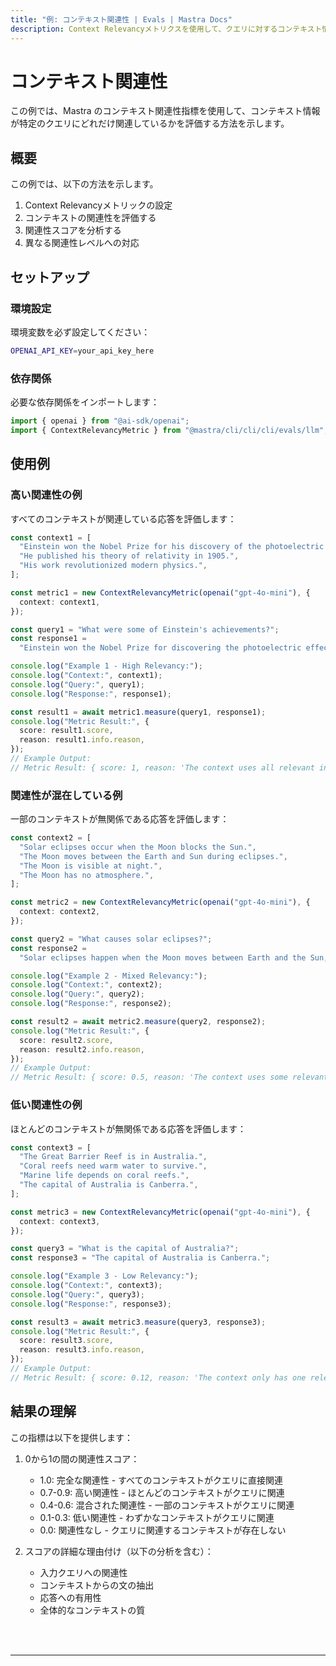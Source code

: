 ```yaml
---
title: "例: コンテキスト関連性 | Evals | Mastra Docs"
description: Context Relevancyメトリクスを使用して、クエリに対するコンテキスト情報の関連性を評価する例。
---
```



# コンテキスト関連性

この例では、Mastra のコンテキスト関連性指標を使用して、コンテキスト情報が特定のクエリにどれだけ関連しているかを評価する方法を示します。

## 概要

この例では、以下の方法を示します。

1. Context Relevancyメトリックの設定
2. コンテキストの関連性を評価する
3. 関連性スコアを分析する
4. 異なる関連性レベルへの対応

## セットアップ

### 環境設定

環境変数を必ず設定してください：

```bash filename=".env"
OPENAI_API_KEY=your_api_key_here
```

### 依存関係

必要な依存関係をインポートします：

```typescript copy showLineNumbers filename="src/index.ts"
import { openai } from "@ai-sdk/openai";
import { ContextRelevancyMetric } from "@mastra/cli/cli/cli/evals/llm";
```

## 使用例

### 高い関連性の例

すべてのコンテキストが関連している応答を評価します：

```typescript copy showLineNumbers{5} filename="src/index.ts"
const context1 = [
  "Einstein won the Nobel Prize for his discovery of the photoelectric effect.",
  "He published his theory of relativity in 1905.",
  "His work revolutionized modern physics.",
];

const metric1 = new ContextRelevancyMetric(openai("gpt-4o-mini"), {
  context: context1,
});

const query1 = "What were some of Einstein's achievements?";
const response1 =
  "Einstein won the Nobel Prize for discovering the photoelectric effect and published his groundbreaking theory of relativity.";

console.log("Example 1 - High Relevancy:");
console.log("Context:", context1);
console.log("Query:", query1);
console.log("Response:", response1);

const result1 = await metric1.measure(query1, response1);
console.log("Metric Result:", {
  score: result1.score,
  reason: result1.info.reason,
});
// Example Output:
// Metric Result: { score: 1, reason: 'The context uses all relevant information and does not include any irrelevant information.' }
```

### 関連性が混在している例

一部のコンテキストが無関係である応答を評価します：

```typescript copy showLineNumbers{31} filename="src/index.ts"
const context2 = [
  "Solar eclipses occur when the Moon blocks the Sun.",
  "The Moon moves between the Earth and Sun during eclipses.",
  "The Moon is visible at night.",
  "The Moon has no atmosphere.",
];

const metric2 = new ContextRelevancyMetric(openai("gpt-4o-mini"), {
  context: context2,
});

const query2 = "What causes solar eclipses?";
const response2 =
  "Solar eclipses happen when the Moon moves between Earth and the Sun, blocking sunlight.";

console.log("Example 2 - Mixed Relevancy:");
console.log("Context:", context2);
console.log("Query:", query2);
console.log("Response:", response2);

const result2 = await metric2.measure(query2, response2);
console.log("Metric Result:", {
  score: result2.score,
  reason: result2.info.reason,
});
// Example Output:
// Metric Result: { score: 0.5, reason: 'The context uses some relevant information and includes some irrelevant information.' }
```

### 低い関連性の例

ほとんどのコンテキストが無関係である応答を評価します：

```typescript copy showLineNumbers{57} filename="src/index.ts"
const context3 = [
  "The Great Barrier Reef is in Australia.",
  "Coral reefs need warm water to survive.",
  "Marine life depends on coral reefs.",
  "The capital of Australia is Canberra.",
];

const metric3 = new ContextRelevancyMetric(openai("gpt-4o-mini"), {
  context: context3,
});

const query3 = "What is the capital of Australia?";
const response3 = "The capital of Australia is Canberra.";

console.log("Example 3 - Low Relevancy:");
console.log("Context:", context3);
console.log("Query:", query3);
console.log("Response:", response3);

const result3 = await metric3.measure(query3, response3);
console.log("Metric Result:", {
  score: result3.score,
  reason: result3.info.reason,
});
// Example Output:
// Metric Result: { score: 0.12, reason: 'The context only has one relevant piece, while most of the context is irrelevant.' }
```

## 結果の理解

この指標は以下を提供します：

1. 0から1の間の関連性スコア：

   - 1.0: 完全な関連性 - すべてのコンテキストがクエリに直接関連
   - 0.7-0.9: 高い関連性 - ほとんどのコンテキストがクエリに関連
   - 0.4-0.6: 混合された関連性 - 一部のコンテキストがクエリに関連
   - 0.1-0.3: 低い関連性 - わずかなコンテキストがクエリに関連
   - 0.0: 関連性なし - クエリに関連するコンテキストが存在しない

2. スコアの詳細な理由付け（以下の分析を含む）：
   - 入力クエリへの関連性
   - コンテキストからの文の抽出
   - 応答への有用性
   - 全体的なコンテキストの質

<br />
<br />
<hr className="dark:border-[#404040] border-gray-300" />
<br />
<br />
<GithubLink
  link={
    "https://github.com/@@mastra/cli/cli/cli-ai/@@mastra/cli/cli/cli/blob/main/examples/basics/evals/context-relevancy"
  }
/>
